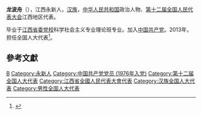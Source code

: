 '''龙波舟'''（{{bd|1959年||catIdx=Long龙}}），江西永新人，[[汉族|汉族]]，[[中华人民共和国|中华人民共和国]]政治人物、[[第十二届全国人民代表大会|第十二届全国人民代表大会]]江西地区代表。

毕业于[[江西省委党校|江西省委党校]]科学社会主义专业理论班专业。加入[[中国共产党|中国共产党]]。2013年，担任全国人大代表<ref>{{cite news|title=全国人大代表信息-龙波舟|url= http://210.82.31.1:8084/delegate/viewDelegate.action?dbid=121106|accessdate=2013-04-05|newspaper=全国人大网}}{{Dead link|date=2020年1月 |bot=InternetArchiveBot |fix-attempted=yes }}</ref>。

==參考文獻==
{{reflist}}
{{中国政治人物小作品}}

{{DEFAULTSORT:Long龙}}
[[Category:龙姓|B]]
[[Category:永新人|Category:永新人]]
[[Category:中国共产党党员_(1976年入党)|Category:中国共产党党员 (1976年入党)]]
[[Category:第十二届全国人大代表|Category:第十二届全国人大代表]]
[[Category:江西省全國人民代表大會代表|Category:江西省全國人民代表大會代表]]
[[Category:汉族全国人大代表|Category:汉族全国人大代表]]
[[Category:男性全国人大代表|Category:男性全国人大代表]]